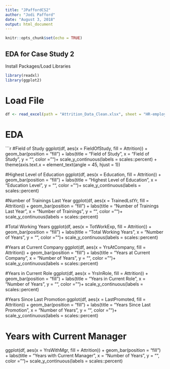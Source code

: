 ```yaml
---
title: "JPaffordCS2"
author: "Jodi Pafford"
date: "August 3, 2018"
output: html_document
---
```


```r
knitr::opts_chunk$set(echo = TRUE)
```

## EDA for Case Study 2

Install Packages/Load Libraries
```r
library(readxl)
library(ggplot2)
```

# Load File

```r
df <- read_excel(path = "Attrition_Data_Clean.xlsx", sheet = "HR-employee-attrition Data")
```

# EDA

```r

#Field of Study
ggplot(df, aes(x = FieldOfStudy, fill = Attrition)) + geom_bar(position = "fill") + labs(title = "Field of Study", x = "Field of Study", y = "", color = "")+ scale_y_continuous(labels = scales::percent) + theme(axis.text.x = element_text(angle = 45, hjust = 1))

#Highest Level of Education
ggplot(df, aes(x = Education, fill = Attrition)) + geom_bar(position = "fill") + labs(title = "Highest Level of Education", x = "Education Level", y = "", color = "")+ scale_y_continuous(labels = scales::percent)

#Number of Trainings Last Year
ggplot(df, aes(x = TrainedLstYr, fill = Attrition)) + geom_bar(position = "fill") + labs(title = "Number of Trainings Last Year", x = "Number of Trainings", y = "", color = "")+ scale_y_continuous(labels = scales::percent)

#Total Working Years
ggplot(df, aes(x = TotWorkExp, fill = Attrition)) + geom_bar(position = "fill") + labs(title = "Total Working Years", x = "Number of Years", y = "", color = "")+ scale_y_continuous(labels = scales::percent)

#Years at Current Company
ggplot(df, aes(x = YrsAtCompany, fill = Attrition)) + geom_bar(position = "fill") + labs(title = "Years at Current Company", x = "Number of Years", y = "", color = "")+ scale_y_continuous(labels = scales::percent)

#Years in Current Role
ggplot(df, aes(x = YrsInRole, fill = Attrition)) + geom_bar(position = "fill") + labs(title = "Years in Current Role", x = "Number of Years", y = "", color = "")+ scale_y_continuous(labels = scales::percent)

#Years Since Last Promotion
ggplot(df, aes(x = LastPromoted, fill = Attrition)) + geom_bar(position = "fill") + labs(title = "Years Since Last Promotion", x = "Number of Years", y = "", color = "")+ scale_y_continuous(labels = scales::percent)

# Years with Current Manager
ggplot(df, aes(x = YrsWithMgr, fill = Attrition)) + geom_bar(position = "fill") + labs(title = "Years with Current Manager", x = "Number of Years", y = "", color = "")+ scale_y_continuous(labels = scales::percent)
